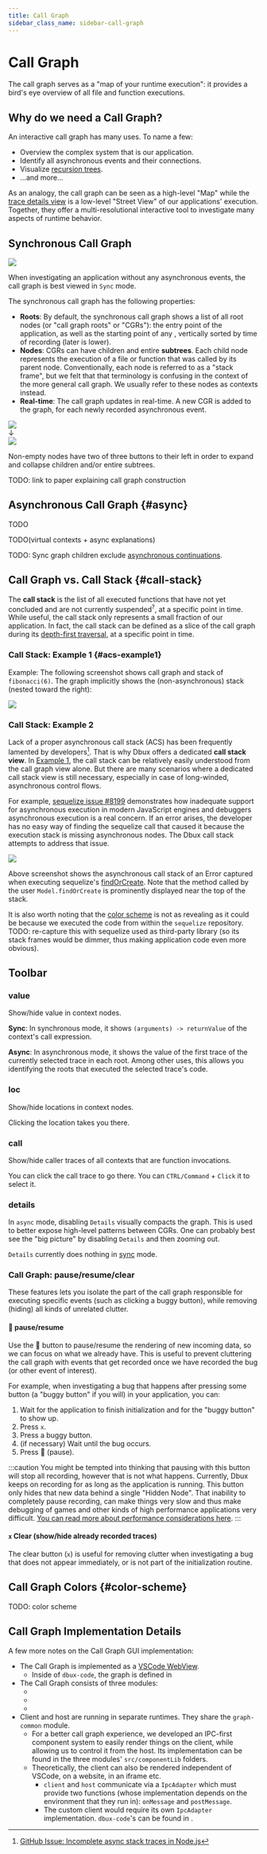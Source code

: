 ```yaml
---
title: Call Graph
sidebar_class_name: sidebar-call-graph
---
```


# Call Graph <DarkLightImg src="tree.svg" width={56} />


<TOC toc={toc} />

The call graph serves as a "map of your runtime execution": it provides a bird's eye overview of all file and function executions.

<!-- TODO: add new `Background: Asynchronous JavaScript` chapter somewhere  -->
<!--        incl.: ### Asynchronous Continuation -->
<!-- TODO: more call graph explanations -->
<!-- TODO: merge with terminology: call-graph -->


## Why do we need a Call Graph?

An interactive call graph has many uses. To name a few:

* Overview the complex system that is our application.
* Identify all <Term term="ae">asynchronous events</Term> and their connections.
* Visualize [recursion trees](https://www.google.com/search?q=recursion+trees).
  <!-- * &#8203;<Img screen src="call-graph-fib-1.png" maxWidth={600} /> <br /> Screenshot of a [fibbonacci number](https://www.google.com/search?q=fibonacci+algorithm) generation algorithm -->
* ...and more...

As an analogy, the call graph can be seen as a high-level "Map" while the [trace details view](#trace-details) is a low-level "Street View" of our applications' execution. Together, they offer a multi-resolutional interactive tool to investigate many aspects of runtime behavior.



## Synchronous Call Graph

<Img screen src="dbux-all-longest-word.png" />

When investigating an application without any <Term term="ae">asynchronous events</Term>, the call graph is best viewed in `Sync` mode.

The synchronous call graph has the following properties:

* **Roots**: By default, the synchronous call graph shows a list of all root nodes (or "<Term term="CGR">call graph roots</Term>" or "CGRs"): the entry point of the application, as well as the starting point of any <Term term="asynchronous event" />, vertically sorted by time of recording (later is lower).
* **Nodes**: <Term term="CGR">CGRs</Term> can have children and entire **subtrees**. Each child node represents the execution of a file or function that was called by its parent node. Conventionally, each node is referred to as a "stack frame", but we felt that that terminology is confusing in the context of the more general call graph. We usually refer to these nodes as <Term term="context">contexts</Term> instead.
* **Real-time**: The call graph updates in real-time. A new <Term term="CGR">CGR</Term> is added to the graph, for each newly recorded asynchronous event.


<div className="flex flex-col flex-center">
  <Img screen src="call_graph_1_one_root.png" maxWidth={300} mb="" />
  <div className="font-size-3">&darr;</div>
  <Img screen src="call_graph_2_expanded.png" maxWidth={400} />
</div>

Non-empty nodes have two of three buttons to their left in order to expand and collapse children and/or entire subtrees.


TODO: link to paper explaining call graph construction

<!--
* expand only immediate children of the node. These are functions that were called directly by this context.
* expand the entire subtree.
* collapse the subtree.
* -->

<!-- TODO(examples of call graph behavior of (different types of) applications/modules) -->


## Asynchronous Call Graph {#async}

TODO

TODO(virtual contexts + async explanations)

TODO: Sync graph children exclude [asynchronous continuations](#asynchronous-continuation).




## Call Graph vs. Call Stack {#call-stack}

The **call stack** is the list of all executed functions that have not yet concluded and are not currently suspended<sup><span className="cursor-help" title="e.g. by await or yield">?</span></sup>, at a specific point in time. While useful, the call stack only represents a small fraction of our application. In fact, the call stack can be defined as a slice of the call graph during its [depth-first traversal](https://en.wikipedia.org/wiki/Depth-first_search), at a specific point in time.

### Call Stack: Example 1 {#acs-example1}

Example: The following screenshot shows call graph and stack of `fibonacci(6)`.
The graph implicitly shows the (non-asynchronous) stack (nested toward the right):

<Img screen src="sample-fibonacci-graph-vs-stack.png" />

### Call Stack: Example 2

Lack of a proper asynchronous call stack (ACS) has been frequently lamented by developers[^1].
That is why Dbux offers a dedicated **call stack view**. In [Example 1](#acs-example1), the call stack can be relatively easily understood from the call graph view alone. But there are many scenarios where a dedicated call stack view is still necessary, especially in case of long-winded, asynchronous control flows.

For example, [sequelize issue #8199](https://github.com/sequelize/sequelize/issues/8199) demonstrates how inadequate support for asynchronous execution in modern JavaScript engines and debuggers asynchronous execution is a real concern. If an error arises, the developer has no easy way of finding the sequelize call that caused it because the execution stack is missing asynchronous nodes. The Dbux call stack attempts to address that issue.

<Img screen src="sequelize-acs-full.png" />

Above screenshot shows the asynchronous call stack of an Error captured when executing sequelize's [findOrCreate](https://sequelize.org/master/manual/model-querying-finders.html#-code-findorcreate--code-).
Note that the method called by the user `Model.findOrCreate` is prominently displayed near the top of the stack.

It is also worth noting that the [color scheme](#color-scheme) is not as revealing as it could be because we executed the code from within the `sequelize` repository. TODO: re-capture this with sequelize used as third-party library (so its stack frames would be dimmer, thus making application code even more obvious).


## Toolbar


### value

Show/hide value in context nodes.

**Sync**: In synchronous mode, it shows `(arguments) -> returnValue` of the context's call expression.

**Async**: In asynchronous mode, it shows the value of the first trace of the currently selected trace in each root. Among other uses, this allows you identifying the roots that executed the selected trace's code.



### loc

Show/hide locations in context nodes.

Clicking the location takes you there.

### call

Show/hide caller traces of all contexts that are function invocations.

You can click the call trace to go there. You can `CTRL/Command` + `Click` it to select it.

### details

In `async` mode, disabling `Details` visually compacts the graph. This is used to better expose high-level patterns between <Term term="CGR">CGRs</Term>. One can probably best see the "big picture" by disabling `Details` and then zooming out.

`Details` currently does nothing in [sync](#sync-call-graph) mode.



### Call Graph: pause/resume/clear

These features lets you isolate the part of the call graph responsible for executing specific events (such as clicking a buggy button), while removing (hiding) all kinds of unrelated clutter.

#### <span className="color-red">🔴</span> pause/resume

Use the 🔴 button to pause/resume the rendering of new incoming data, so we can focus on what we already have.
This is useful to prevent cluttering the call graph with events that get recorded once we have recorded the bug (or other event of interest).

For example, when investigating a bug that happens after pressing some button (a "buggy button" if you will) in your application, you can:

1. Wait for the application to finish initialization and for the "buggy button" to show up.
2. Press `x`.
3. Press a buggy button.
4. (if necessary) Wait until the bug occurs.
5. Press 🔴 (pause).


:::caution
You might be tempted into thinking that pausing with this button will stop all recording, however that is not what happens. Currently, Dbux keeps on recording for as long as the application is running. This button only hides that new data behind a single "Hidden Node". That inability to completely pause recording, can make things very slow and thus make debugging of games and other kinds of high performance applications very difficult. [You can read more about performance considerations here](https://github.com/Domiii/dbux/tree/master/#performance).
:::


#### `x` Clear (show/hide already recorded traces)

The clear button (`x`) is useful for removing clutter when investigating a bug that does not appear immediately, or is not part of the initialization routine.


## Call Graph Colors {#color-scheme}

TODO: color scheme

## Call Graph Implementation Details

A few more notes on the Call Graph GUI implementation:

* The Call Graph is implemented as a [VSCode WebView](https://code.visualstudio.com/api/extension-guides/webview).
  * Inside of `dbux-code`, the graph is defined in <CodeLink path="dbux-code/src/webViews/graphWebView.js" />
* The Call Graph consists of three modules:
  * <CodeLink path="dbux-graph-common" />
  * <CodeLink path="dbux-graph-client" />
  * <CodeLink path="dbux-graph-host" />
* Client and host are running in separate runtimes. They share the `graph-common` module.
  * For a better call graph experience, we developed an IPC-first component system to easily render things on the client, while allowing us to control it from the host. Its implementation can be found in the three modules' `src/componentLib` folders.
  * Theoretically, the client can also be rendered independent of VSCode, on a website, in an iframe etc.
    * `client` and `host` communicate via a `IpcAdapter` which must provide two functions (whose implementation depends on the environment that they run in): `onMessage` and `postMessage`.
    * The custom client would require its own `IpcAdapter` implementation. `dbux-code`'s can be found in <CodeLink path="dbux-code/src/codeUtil/WebviewWrapper.js" />.

[^1]: [GitHub Issue: Incomplete async stack traces in Node.js](https://github.com/nodejs/node/issues/36126)